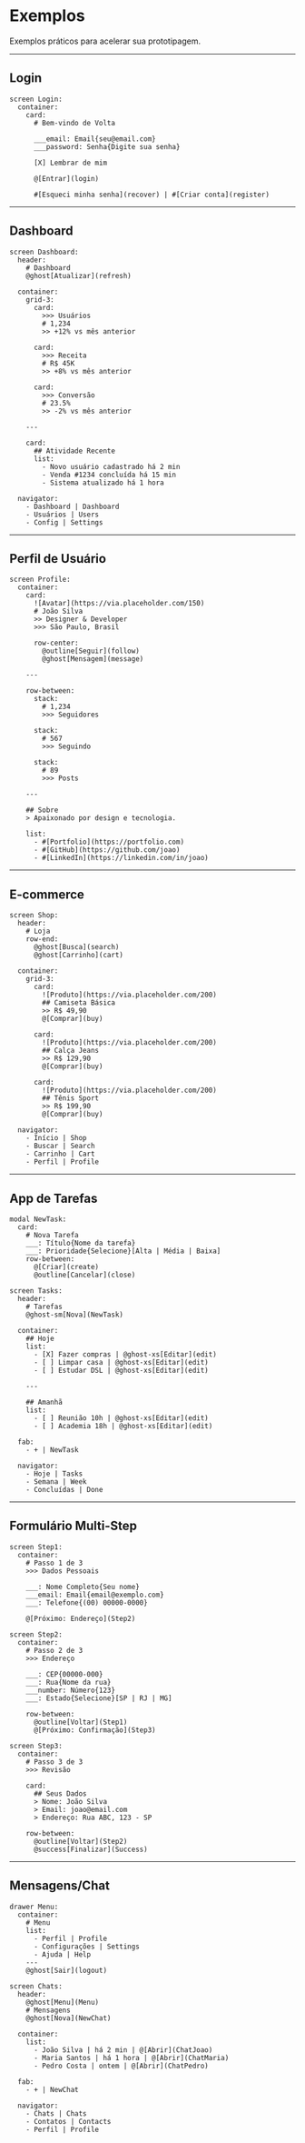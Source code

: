 # Exemplos


Exemplos práticos para acelerar sua prototipagem.

---

## Login

<DslExample title="Tela de Login" heightClassName="h-56">

```dsl
screen Login:
  container:
    card:
      # Bem-vindo de Volta
      
      ___email: Email{seu@email.com}
      ___password: Senha{Digite sua senha}
      
      [X] Lembrar de mim
      
      @[Entrar](login)
      
      #[Esqueci minha senha](recover) | #[Criar conta](register)
```

</DslExample>

---

## Dashboard

<DslExample title="Dashboard com Métricas" heightClassName="h-64">

```dsl
screen Dashboard:
  header:
    # Dashboard
    @ghost[Atualizar](refresh)
  
  container:
    grid-3:
      card:
        >>> Usuários
        # 1,234
        >> +12% vs mês anterior
      
      card:
        >>> Receita
        # R$ 45K
        >> +8% vs mês anterior
      
      card:
        >>> Conversão
        # 23.5%
        >> -2% vs mês anterior
    
    ---
    
    card:
      ## Atividade Recente
      list:
        - Novo usuário cadastrado há 2 min
        - Venda #1234 concluída há 15 min
        - Sistema atualizado há 1 hora
  
  navigator:
    - Dashboard | Dashboard
    - Usuários | Users
    - Config | Settings
```

</DslExample>

---

## Perfil de Usuário

<DslExample title="Perfil Social" heightClassName="h-72">

```dsl
screen Profile:
  container:
    card:
      ![Avatar](https://via.placeholder.com/150)
      # João Silva
      >> Designer & Developer
      >>> São Paulo, Brasil
      
      row-center:
        @outline[Seguir](follow)
        @ghost[Mensagem](message)
    
    ---
    
    row-between:
      stack:
        # 1,234
        >>> Seguidores
      
      stack:
        # 567
        >>> Seguindo
      
      stack:
        # 89
        >>> Posts
    
    ---
    
    ## Sobre
    > Apaixonado por design e tecnologia.
    
    list:
      - #[Portfolio](https://portfolio.com)
      - #[GitHub](https://github.com/joao)
      - #[LinkedIn](https://linkedin.com/in/joao)
```

</DslExample>

---

## E-commerce

<DslExample title="Loja de Produtos" heightClassName="h-72">

```dsl
screen Shop:
  header:
    # Loja
    row-end:
      @ghost[Busca](search)
      @ghost[Carrinho](cart)
  
  container:
    grid-3:
      card:
        ![Produto](https://via.placeholder.com/200)
        ## Camiseta Básica
        >> R$ 49,90
        @[Comprar](buy)
      
      card:
        ![Produto](https://via.placeholder.com/200)
        ## Calça Jeans
        >> R$ 129,90
        @[Comprar](buy)
      
      card:
        ![Produto](https://via.placeholder.com/200)
        ## Tênis Sport
        >> R$ 199,90
        @[Comprar](buy)
  
  navigator:
    - Início | Shop
    - Buscar | Search
    - Carrinho | Cart
    - Perfil | Profile
```

</DslExample>

---

## App de Tarefas

<DslExample title="Lista de Tarefas" heightClassName="h-64">

```dsl
modal NewTask:
  card:
    # Nova Tarefa
    ___: Título{Nome da tarefa}
    ___: Prioridade{Selecione}[Alta | Média | Baixa]
    row-between:
      @[Criar](create)
      @outline[Cancelar](close)

screen Tasks:
  header:
    # Tarefas
    @ghost-sm[Nova](NewTask)
  
  container:
    ## Hoje
    list:
      - [X] Fazer compras | @ghost-xs[Editar](edit)
      - [ ] Limpar casa | @ghost-xs[Editar](edit)
      - [ ] Estudar DSL | @ghost-xs[Editar](edit)
    
    ---
    
    ## Amanhã
    list:
      - [ ] Reunião 10h | @ghost-xs[Editar](edit)
      - [ ] Academia 18h | @ghost-xs[Editar](edit)
  
  fab:
    - + | NewTask
  
  navigator:
    - Hoje | Tasks
    - Semana | Week
    - Concluídas | Done
```

</DslExample>

---

## Formulário Multi-Step

<DslExample title="Cadastro em Etapas" heightClassName="h-64">

```dsl
screen Step1:
  container:
    # Passo 1 de 3
    >>> Dados Pessoais
    
    ___: Nome Completo{Seu nome}
    ___email: Email{email@exemplo.com}
    ___: Telefone{(00) 00000-0000}
    
    @[Próximo: Endereço](Step2)

screen Step2:
  container:
    # Passo 2 de 3
    >>> Endereço
    
    ___: CEP{00000-000}
    ___: Rua{Nome da rua}
    ___number: Número{123}
    ___: Estado{Selecione}[SP | RJ | MG]
    
    row-between:
      @outline[Voltar](Step1)
      @[Próximo: Confirmação](Step3)

screen Step3:
  container:
    # Passo 3 de 3
    >>> Revisão
    
    card:
      ## Seus Dados
      > Nome: João Silva
      > Email: joao@email.com
      > Endereço: Rua ABC, 123 - SP
    
    row-between:
      @outline[Voltar](Step2)
      @success[Finalizar](Success)
```

</DslExample>

---

## Mensagens/Chat

<DslExample title="App de Mensagens" heightClassName="h-64">

```dsl
drawer Menu:
  container:
    # Menu
    list:
      - Perfil | Profile
      - Configurações | Settings
      - Ajuda | Help
    ---
    @ghost[Sair](logout)

screen Chats:
  header:
    @ghost[Menu](Menu)
    # Mensagens
    @ghost[Nova](NewChat)
  
  container:
    list:
      - João Silva | há 2 min | @[Abrir](ChatJoao)
      - Maria Santos | há 1 hora | @[Abrir](ChatMaria)
      - Pedro Costa | ontem | @[Abrir](ChatPedro)
  
  fab:
    - + | NewChat
  
  navigator:
    - Chats | Chats
    - Contatos | Contacts
    - Perfil | Profile
```

</DslExample>
